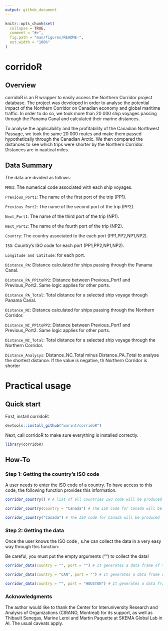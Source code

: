 ```yaml
---
output: github_document
---
```


<!-- README.md is generated from README.Rmd. Please edit that file -->

```r
knitr::opts_chunk$set(
  collapse = TRUE,
  comment = "#>",
  fig.path = "man/figures/README-",
  out.width = "100%"
)
```

# corridoR

<!-- badges: start -->
<!-- badges: end -->


## Overview

corridoR is an R wrapper to easily access the Northern Corridor project database. The project was developed in order to analyse the potential impact of the Northern Corridor on Canadian economy and global maritime traffic. In order to do so, we took more than 20 000 ship voyages passing through the Panama Canal and calculated their marine distances.

To analyse the applicability and the profitability of the Canadian Northwest Passage, we took the same 20 000  routes and make them passed hypothetically through the Canadian Arctic. We then compared the distances to see which trips were shorter by the Northern Corridor. Distances are in nautical miles.

## Data Summary

The data are divided as follows: 

`MMSI`: The numerical code associated with each ship voyages. 

`Previous_Port1`: The name of the first port of the trip (PP1).

`Previous_Port2`: The name of the second port of the trip (PP2).

`Next_Port1`: The name of the third port of the trip (NP1).

`Next_Port2`: The name of the fourth port of the trip (NP2).

`Country`: The country associated to the each port (PP1,PP2,NP1,NP2).

`ISO`: Country's ISO code for each port (PP1,PP2,NP1,NP2).

`Longitude and Latitude`: for each port.

`Distance_PA`: Distance calculated for ships passing through the Panama Canal.

`Distance_PA_PP1toPP2`: Distance between Previous_Port1 and Previous_Port2. Same logic applies for other ports.

`Distance_PA_Total`: Total distance for a selected ship voyage through Panama Canal.

`Distance_NC`: Distance calculated for ships passing through the Northern Corridor.

`Distance_NC_PP1toPP2`: Distance between Previous_Port1 and Previous_Port2. Same logic applies for other ports.

`Distance_NC_Total`: Total distance for a selected ship voyage through the Northern Corridor.

`Distance_Analysys`: Distance_NC_Total minus Distance_PA_Total to analyse the shortest distance. If the value is negative, th Northern Corridor is shorter

# Practical usage

## Quick start

First, install corridoR:

```r
devtools::install_github("warint/corridoR")
```


Next, call corridoR to make sure everything is installed correctly.

```r
library(corridoR)
```

## How-To

### Step 1: Getting the country's ISO code

A user needs to enter the ISO code of a country. To have access to this code, the following function provides this information.

```r
corridor_country() # A list of all countries ISO code will be produced

corridor_country(country = "Canada") # The ISO code for Canada will be produced

corridor_country("Canada") # The ISO code for Canada will be produced
```

### Step 2: Getting the data

Once the user knows the ISO code , s.he can collect the data in a very easy way through this function:

Be careful, you must put the empty arguments ("") to collect the data!

```r
corridor_data(country = "", port = "") # It generates a data frame of the complete dataset

corridor_data(country = "CAN", port = "") # It generates a data frame of all the ships voyages containing a Canadian port

corridor_data(country = "", port = "HOUSTON") # It generates a data frame of all the ships voyages containing Houston.
```

### Acknowledgments

The author would like to thank the Center for Interuniversity Research and Analysis of Organizations (CIRANO, Montreal) for its support, as well as Thibault Senegas, Marine Leroi and Martin Paquette at SKEMA Global Lab in AI. The usual caveats apply.
